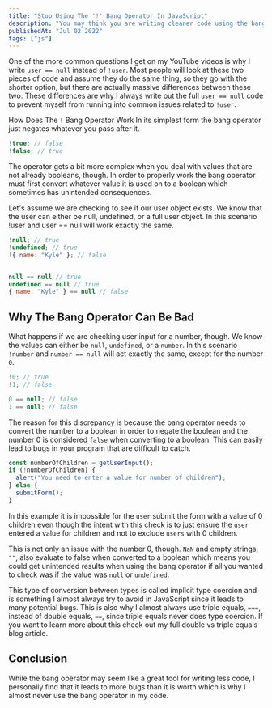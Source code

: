 ```yaml
---
title: "Stop Using The '!' Bang Operator In JavaScript"
description: "You may think you are writing cleaner code using the bang operator, but in reality you are just opening yourself up to a plethora of bugs."
publishedAt: "Jul 02 2022"
tags: ["js"]
---
```


One of the more common questions I get on my YouTube videos is why I write `user == null` instead of `!user`. Most people will look at these two pieces of code and assume they do the same thing, so they go with the shorter option, but there are actually massive differences between these two. These differences are why I always write out the full `user == null` code to prevent myself from running into common issues related to `!user`.

How Does The `!` Bang Operator Work
In its simplest form the bang operator just negates whatever you pass after it.

```js
!true; // false
!false; // true
```

The operator gets a bit more complex when you deal with values that are not already booleans, though. In order to properly work the bang operator must first convert whatever value it is used on to a boolean which sometimes has unintended consequences.

Let's assume we are checking to see if our user object exists. We know that the user can either be null, undefined, or a full user object. In this scenario !user and user == null will work exactly the same.

```js
!null; // true
!undefined; // true
!{ name: "Kyle" }; // false


null == null // true
undefined == null // true
{ name: "Kyle" } == null // false
```

## Why The Bang Operator Can Be Bad

What happens if we are checking user input for a number, though. We know the values can either be `null`, `undefined`, or a `number`. In this scenario `!number` and `number == null` will act exactly the same, except for the number `0`.

```js
!0; // true
!1; // false

0 == null; // false
1 == null; // false
```

The reason for this discrepancy is because the bang operator needs to convert the number to a boolean in order to negate the boolean and the number 0 is considered `false` when converting to a boolean. This can easily lead to bugs in your program that are difficult to catch.

```js
const numberOfChildren = getUserInput();
if (!numberOfChildren) {
  alert("You need to enter a value for number of children");
} else {
  submitForm();
}
```

In this example it is impossible for the `user` submit the form with a value of 0 children even though the intent with this check is to just ensure the `user` entered a value for children and not to exclude `users` with 0 children.

This is not only an issue with the number 0, though. `NaN` and empty strings, `""`, also evaluate to false when converted to a boolean which means you could get unintended results when using the bang operator if all you wanted to check was if the value was `null` or `undefined`.

This type of conversion between types is called implicit type coercion and is something I almost always try to avoid in JavaScript since it leads to many potential bugs. This is also why I almost always use triple equals, `===`, instead of double equals, `==`, since triple equals never does type coercion. If you want to learn more about this check out my full double vs triple equals blog article.

## Conclusion

While the bang operator may seem like a great tool for writing less code, I personally find that it leads to more bugs than it is worth which is why I almost never use the bang operator in my code.
